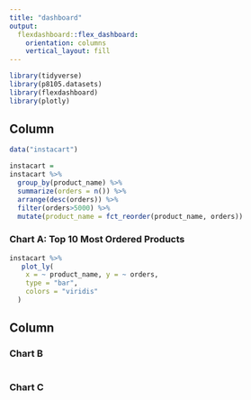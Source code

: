 ```yaml
---
title: "dashboard"
output: 
  flexdashboard::flex_dashboard:
    orientation: columns
    vertical_layout: fill
---
```


```r
library(tidyverse)
library(p8105.datasets)
library(flexdashboard)
library(plotly)
```

Column {data-width=650}
-----------------------------------------------------------------------
```r
data("instacart") 

instacart = 
instacart %>% 
  group_by(product_name) %>% 
  summarize(orders = n()) %>% 
  arrange(desc(orders)) %>% 
  filter(orders>5000) %>% 
  mutate(product_name = fct_reorder(product_name, orders))

```

### Chart A: Top 10 Most Ordered Products

```r

instacart %>% 
   plot_ly(
    x = ~ product_name, y = ~ orders,
    type = "bar",
    colors = "viridis"
  )


```

Column {data-width=350}
-----------------------------------------------------------------------

### Chart B

```r





```

### Chart C

```r

```


